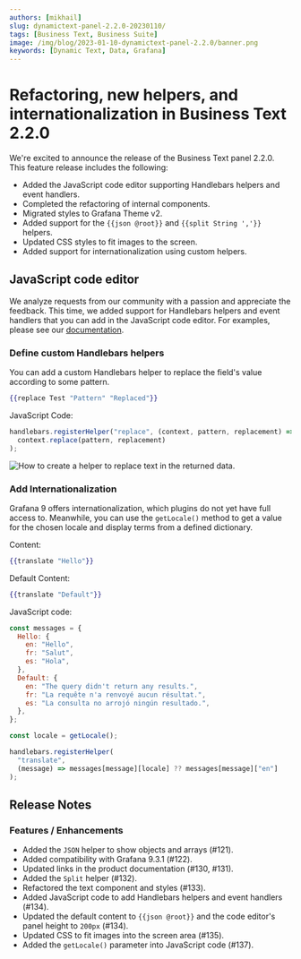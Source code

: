 ```yaml
---
authors: [mikhail]
slug: dynamictext-panel-2.2.0-20230110/
tags: [Business Text, Business Suite]
image: /img/blog/2023-01-10-dynamictext-panel-2.2.0/banner.png
keywords: [Dynamic Text, Data, Grafana]
---
```



# Refactoring, new helpers, and internationalization in Business Text 2.2.0

We're excited to announce the release of the Business Text panel 2.2.0. This feature release includes the following:

- Added the JavaScript code editor supporting Handlebars helpers and event handlers.
- Completed the refactoring of internal components.
- Migrated styles to Grafana Theme v2.
- Added support for the `{{json @root}}` and `{{split String ','}}` helpers.
- Updated CSS styles to fit images to the screen.
- Added support for internationalization using custom helpers.

## JavaScript code editor

We analyze requests from our community with a passion and appreciate the feedback. This time, we added support for Handlebars helpers and event handlers that you can add in the JavaScript code editor. For examples, please see our [documentation](/plugins/business-text/code).

<Youtube id="lJqk5Gobec4" title="JavaScript code in Business Text panel." />

### Define custom Handlebars helpers

You can add a custom Handlebars helper to replace the field's value according to some pattern.

```handlebars
{{replace Test "Pattern" "Replaced"}}
```

JavaScript Code:

```js
handlebars.registerHelper("replace", (context, pattern, replacement) =>
  context.replace(pattern, replacement)
);
```

<Image
  title="How to create a helper to replace text in the returned data."
  src="/img/blog/2023-01-10-dynamictext-panel-2.2.0/replace.png"
/>

### Add Internationalization

Grafana 9 offers internationalization, which plugins do not yet have full access to. Meanwhile, you can use the `getLocale()` method to get a value for the chosen locale and display terms from a defined dictionary.

Content:

```handlebars
{{translate "Hello"}}
```

Default Content:

```handlebars
{{translate "Default"}}
```

JavaScript code:

```js
const messages = {
  Hello: {
    en: "Hello",
    fr: "Salut",
    es: "Hola",
  },
  Default: {
    en: "The query didn't return any results.",
    fr: "La requête n'a renvoyé aucun résultat.",
    es: "La consulta no arrojó ningún resultado.",
  },
};

const locale = getLocale();

handlebars.registerHelper(
  "translate",
  (message) => messages[message][locale] ?? messages[message]["en"]
);
```

<GettingStarted />

<Tutorial />

## Release Notes

### Features / Enhancements

- Added the `JSON` helper to show objects and arrays (#121).
- Added compatibility with Grafana 9.3.1 (#122).
- Updated links in the product documentation (#130, #131).
- Added the `Split` helper (#132).
- Refactored the text component and styles (#133).
- Added JavaScript code to add Handlebars helpers and event handlers (#134).
- Updated the default content to `{{json @root}}` and the code editor's panel height to `200px` (#134).
- Updated CSS to fit images into the screen area (#135).
- Added the `getLocale()` parameter into JavaScript сode (#137).

<Feedback />
